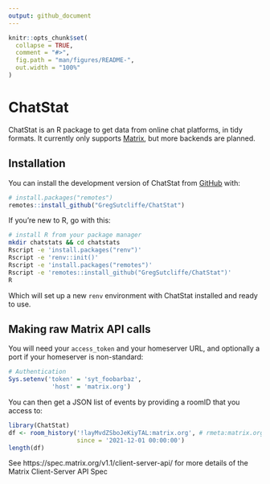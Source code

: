 ```yaml
---
output: github_document
---
```


<!-- README.md is generated from README.Rmd. Please edit that file -->

```r
knitr::opts_chunk$set(
  collapse = TRUE,
  comment = "#>",
  fig.path = "man/figures/README-",
  out.width = "100%"
)
```

# ChatStat

<!-- badges: start -->
<!-- badges: end -->

ChatStat is an R package to get data from online chat platforms, in tidy formats.
It currently only supports [Matrix](https://matrix.org), but more backends are
planned.

## Installation

You can install the development version of ChatStat from [GitHub](https://github.com/) with:

``` r
# install.packages("remotes")
remotes::install_github("GregSutcliffe/ChatStat")
```

If you're new to R, go with this:
``` bash
# install R from your package manager
mkdir chatstats && cd chatstats
Rscript -e 'install.packages("renv")'
Rscript -e 'renv::init()'
Rscript -e 'install.packages("remotes")'
Rscript -e 'remotes::install_github("GregSutcliffe/ChatStat")'
R
```

Which will set up a new `renv` environment with ChatStat installed and ready to
use.

## Making raw Matrix API calls

You will need your `access_token` and your homeserver URL, and optionally a port
if your homeserver is non-standard:

``` r
# Authentication
Sys.setenv('token' = 'syt_foobarbaz',
            'host' = 'matrix.org')
```

You can then get a JSON list of events by providing a roomID that you access to:
``` r
library(ChatStat)
df <- room_history('!layMvdZSboJeKiyTAL:matrix.org', # rmeta:matrix.org
                   since = '2021-12-01 00:00:00')
length(df)
```

See https://spec.matrix.org/v1.1/client-server-api/ for more details of the
Matrix Client-Server API Spec

